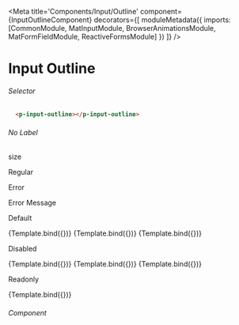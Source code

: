 
<Meta title='Components/Input/Outline' component={InputOutlineComponent}
decorators={[
  moduleMetadata({
    imports: [CommonModule,
            MatInputModule,
            BrowserAnimationsModule,
            MatFormFieldModule,
            ReactiveFormsModule]
        })
]} />

# Input Outline


###### Selector

```html
  <p-input-outline></p-input-outline>
```

###### No Label
<Canvas>
  <p className="story-title hidden-text">size</p>
  <p className="story-title">Regular</p>
  <p className="story-title">Error</p>
  <p className="story-title">Error Message</p>
  <p className="story-title">Default</p>
  <Story name="Default"
     args={{
         ariaLabel: 'Label',
         value: 'Input text',
         validators: Validators.required
     }}>
     {Template.bind({})}
  </Story>
  <Story name="Error State"
    args={{
        ariaLabel: 'Label',
        value: 'Input text',
        validators: Validators.required
    }}>
    {Template.bind({})}
  </Story>
  <Story name="Error Message"
    args={{
        ariaLabel: 'Label',
        value: 'Input text',
        validators: Validators.required,
        errorMessage: 'Validation text',
        matcher: new CustomErrorStateMatcher()
    }}>
    {Template.bind({})}
  </Story>
  <p className="story-title">Disabled</p>
  <Story name="Regular Disabled"
    args={{
        ariaLabel: 'Label',
        value: 'Input text',
        validators: Validators.required,
        disabled: true
    }}>
  {Template.bind({})}
  </Story>
  <Story name="Error State Disabled"
    args={{
        ariaLabel: 'Label',
        value: 'Input text',
        validators: Validators.required,
        disabled: true
    }}>
  {Template.bind({})}
  </Story>
  <Story name="Error Message Disabled" 
    args={{
        ariaLabel: 'Label',
        value: 'Input text',
        validators: Validators.required,
        errorMessage: 'Validation text',
        matcher: new CustomErrorStateMatcher(),
        disabled: true
    }}>
  {Template.bind({})}
  </Story>
  <p className="story-title">Readonly</p>
  <Story name="Regular Readonly"
    args={{
        ariaLabel: 'Label',
        value: 100,
        validators: Validators.required,
        size: InputNumericSizeEnum.Small
    }}>
    {Template.bind({})}
  </Story>
</Canvas>

###### Component
```ts

```


